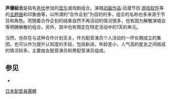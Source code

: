 {{unreferenced|time=2015-02-12T13:39:30+00:00}}
{{noteTA|G1=Anime}}
'''声優組合'''是指有[[声优|声优]]参加的[[音乐组合|音乐]]或戏剧组合。演唱[[动画作品|动画作品]]·动漫节目·[[游戏软件|游戏软件]]等的[[主题曲|主题曲]]和印象曲等，以所谓的“合作企划”为目的的多，组合的名称也多来源于节目和角色。而随着合作企划的结束自然不再活动的情况很多，也有因为解散演唱会等明确解散的组合。另外，其中也有限定在特定活动中的1天的单元。

当然，也存在与这种合作计划无关，作为配音演员个人活动的一环长期成立的集团。也可以作为提升认知度的手段，包括新进。年龄差小，人气高的星友之间结成的情况较多。主要由女配音演员和男配音演员组成。

== 参见 ==
* {{link-ja|声优组合列表|声優ユニット#声優ユニット一覧}}

[[Category:日本配音員團體|]]